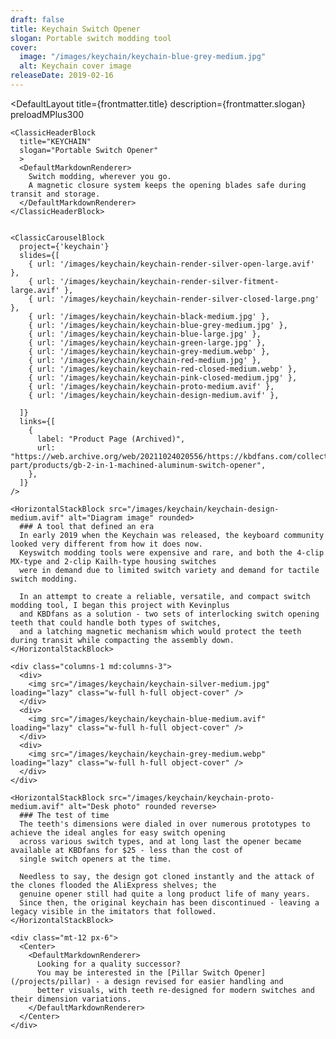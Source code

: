 ```yaml
---
draft: false
title: Keychain Switch Opener
slogan: Portable switch modding tool
cover:
  image: "/images/keychain/keychain-blue-grey-medium.jpg"
  alt: Keychain cover image
releaseDate: 2019-02-16
---
```


<DefaultLayout 
  title={frontmatter.title} 
  description={frontmatter.slogan}
  preloadMPlus300
>

  <ClassicBlurredHeader src={frontmatter.cover.image} />

  <div class="container mx-auto">

    <ClassicHeaderBlock 
      title="KEYCHAIN"
      slogan="Portable Switch Opener"
      >
      <DefaultMarkdownRenderer>
        Switch modding, wherever you go.  
        A magnetic closure system keeps the opening blades safe during transit and storage.
      </DefaultMarkdownRenderer>
    </ClassicHeaderBlock>


    <ClassicCarouselBlock 
      project={'keychain'} 
      slides={[
        { url: '/images/keychain/keychain-render-silver-open-large.avif' },
        { url: '/images/keychain/keychain-render-silver-fitment-large.avif' },
        { url: '/images/keychain/keychain-render-silver-closed-large.png' },
        { url: '/images/keychain/keychain-black-medium.jpg' },
        { url: '/images/keychain/keychain-blue-grey-medium.jpg' },
        { url: '/images/keychain/keychain-blue-large.jpg' },
        { url: '/images/keychain/keychain-green-large.jpg' },
        { url: '/images/keychain/keychain-grey-medium.webp' },
        { url: '/images/keychain/keychain-red-medium.jpg' },
        { url: '/images/keychain/keychain-red-closed-medium.webp' },
        { url: '/images/keychain/keychain-pink-closed-medium.jpg' },
        { url: '/images/keychain/keychain-proto-medium.avif' },
        { url: '/images/keychain/keychain-design-medium.avif' },
        
      ]} 
      links={[
        {
          label: "Product Page (Archived)",
          url: "https://web.archive.org/web/20211024020556/https://kbdfans.com/collections/keyboard-part/products/gb-2-in-1-machined-aluminum-switch-opener",
        },
      ]}
    />

    <HorizontalStackBlock src="/images/keychain/keychain-design-medium.avif" alt="Diagram image" rounded>
      ### A tool that defined an era
      In early 2019 when the Keychain was released, the keyboard community looked very different from how it does now.  
      Keyswitch modding tools were expensive and rare, and both the 4-clip MX-type and 2-clip Kailh-type housing switches 
      were in demand due to limited switch variety and demand for tactile switch modding.  

      In an attempt to create a reliable, versatile, and compact switch modding tool, I began this project with Kevinplus 
      and KBDfans as a solution - two sets of interlocking switch opening teeth that could handle both types of switches, 
      and a latching magnetic mechanism which would protect the teeth during transit while compacting the assembly down.  
    </HorizontalStackBlock>

    <div class="columns-1 md:columns-3">
      <div>
        <img src="/images/keychain/keychain-silver-medium.jpg" loading="lazy" class="w-full h-full object-cover" />
      </div>
      <div>
        <img src="/images/keychain/keychain-blue-medium.avif" loading="lazy" class="w-full h-full object-cover" />
      </div>
      <div>
        <img src="/images/keychain/keychain-grey-medium.webp" loading="lazy" class="w-full h-full object-cover" />
      </div>
    </div>

    <HorizontalStackBlock src="/images/keychain/keychain-proto-medium.avif" alt="Desk photo" rounded reverse>
      ### The test of time
      The teeth's dimensions were dialed in over numerous prototypes to achieve the ideal angles for easy switch opening 
      across various switch types, and at long last the opener became available at KBDfans for $25 - less than the cost of 
      single switch openers at the time.  

      Needless to say, the design got cloned instantly and the attack of the clones flooded the AliExpress shelves; the 
      genuine opener still had quite a long product life of many years.  
      Since then, the original keychain has been discontinued - leaving a legacy visible in the imitators that followed.  
    </HorizontalStackBlock>

    <div class="mt-12 px-6">
      <Center>
        <DefaultMarkdownRenderer>
          Looking for a quality successor?  
          You may be interested in the [Pillar Switch Opener](/projects/pillar) - a design revised for easier handling and 
          better visuals, with teeth re-designed for modern switches and their dimension variations.  
        </DefaultMarkdownRenderer>
      </Center>
    </div>

  </div>

</DefaultLayout>